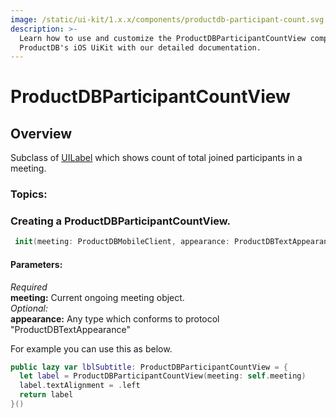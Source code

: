 ```yaml
---
image: /static/ui-kit/1.x.x/components/productdb-participant-count.svg
description: >-
  Learn how to use and customize the ProductDBParticipantCountView component in
  ProductDB's iOS UiKit with our detailed documentation.
---
```


# ProductDBParticipantCountView
## Overview
Subclass of [UILabel](https://developer.apple.com/documentation/uikit/uilabel) which shows count of total joined participants in a meeting.

### Topics:
### Creating a ProductDBParticipantCountView. 

```swift
 init(meeting: ProductDBMobileClient, appearance: ProductDBTextAppearance = AppTheme.shared.participantCountAppearance) {
```
#### Parameters:
*Required*  
**meeting:** Current ongoing meeting object.     
*Optional:*    
**appearance:** Any type which conforms to protocol "ProductDBTextAppearance"

For example you can use this as below. 

```swift
public lazy var lblSubtitle: ProductDBParticipantCountView = {
  let label = ProductDBParticipantCountView(meeting: self.meeting)
  label.textAlignment = .left
  return label
}()
```

<head>
  <title>iOS ProductDBParticipantCountView</title>
</head>
